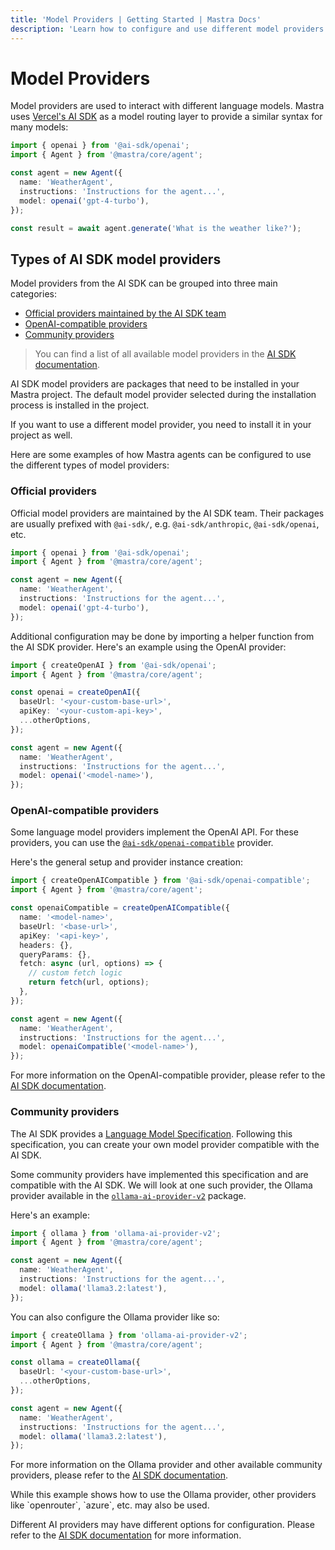 ```yaml
---
title: 'Model Providers | Getting Started | Mastra Docs'
description: 'Learn how to configure and use different model providers with Mastra.'
---
```



# Model Providers

Model providers are used to interact with different language models. Mastra uses [Vercel's AI SDK](https://sdk.vercel.ai) as a model routing layer to provide a similar syntax for many models:

```typescript showLineNumbers copy {1,7} filename="src/mastra/agents/weather-agent.ts"
import { openai } from '@ai-sdk/openai';
import { Agent } from '@mastra/core/agent';

const agent = new Agent({
  name: 'WeatherAgent',
  instructions: 'Instructions for the agent...',
  model: openai('gpt-4-turbo'),
});

const result = await agent.generate('What is the weather like?');
```

## Types of AI SDK model providers

Model providers from the AI SDK can be grouped into three main categories:

- [Official providers maintained by the AI SDK team](/docs/getting-started/model-providers#official-providers)
- [OpenAI-compatible providers](/docs/getting-started/model-providers#openai-compatible-providers)
- [Community providers](/docs/getting-started/model-providers#community-providers)

> You can find a list of all available model providers in the [AI SDK documentation](https://ai-sdk.dev/providers/ai-sdk-providers).

<Callout>
AI SDK model providers are packages that need to be installed in your Mastra project.
The default model provider selected during the installation process is installed in the project.

If you want to use a different model provider, you need to install it in your project as well.
</Callout>

Here are some examples of how Mastra agents can be configured to use the different types of model providers:

### Official providers

Official model providers are maintained by the AI SDK team.
Their packages are usually prefixed with `@ai-sdk/`, e.g. `@ai-sdk/anthropic`, `@ai-sdk/openai`, etc.

```typescript showLineNumbers copy {1,7} filename="src/mastra/agents/weather-agent.ts"
import { openai } from '@ai-sdk/openai';
import { Agent } from '@mastra/core/agent';

const agent = new Agent({
  name: 'WeatherAgent',
  instructions: 'Instructions for the agent...',
  model: openai('gpt-4-turbo'),
});
```

Additional configuration may be done by importing a helper function from the AI SDK provider.
Here's an example using the OpenAI provider:

```typescript showLineNumbers copy filename="src/mastra/agents/weather-agent.ts" {1,4-8,13}
import { createOpenAI } from '@ai-sdk/openai';
import { Agent } from '@mastra/core/agent';

const openai = createOpenAI({
  baseUrl: '<your-custom-base-url>',
  apiKey: '<your-custom-api-key>',
  ...otherOptions,
});

const agent = new Agent({
  name: 'WeatherAgent',
  instructions: 'Instructions for the agent...',
  model: openai('<model-name>'),
});
```

### OpenAI-compatible providers

Some language model providers implement the OpenAI API. For these providers, you can use the [`@ai-sdk/openai-compatible`](https://www.npmjs.com/package/@ai-sdk/openai-compatible) provider.

Here's the general setup and provider instance creation:

```typescript showLineNumbers copy filename="src/mastra/agents/weather-agent.ts" {1,4-14,19}
import { createOpenAICompatible } from '@ai-sdk/openai-compatible';
import { Agent } from '@mastra/core/agent';

const openaiCompatible = createOpenAICompatible({
  name: '<model-name>',
  baseUrl: '<base-url>',
  apiKey: '<api-key>',
  headers: {},
  queryParams: {},
  fetch: async (url, options) => {
    // custom fetch logic
    return fetch(url, options);
  },
});

const agent = new Agent({
  name: 'WeatherAgent',
  instructions: 'Instructions for the agent...',
  model: openaiCompatible('<model-name>'),
});
```

For more information on the OpenAI-compatible provider, please refer to the [AI SDK documentation](https://ai-sdk.dev/providers/openai-compatible-providers).

### Community providers

The AI SDK provides a [Language Model Specification](https://github.com/vercel/ai/tree/main/packages/provider/src/language-model/v1).
Following this specification, you can create your own model provider compatible with the AI SDK.

Some community providers have implemented this specification and are compatible with the AI SDK.
We will look at one such provider, the Ollama provider available in the [`ollama-ai-provider-v2`](https://github.com/nordwestt/ollama-ai-provider-v2) package.

Here's an example:

```typescript showLineNumbers copy filename="src/mastra/agents/weather-agent.ts" {1,7}
import { ollama } from 'ollama-ai-provider-v2';
import { Agent } from '@mastra/core/agent';

const agent = new Agent({
  name: 'WeatherAgent',
  instructions: 'Instructions for the agent...',
  model: ollama('llama3.2:latest'),
});
```

You can also configure the Ollama provider like so:

```typescript showLineNumbers copy filename="src/mastra/agents/weather-agent.ts" {1,4-7,12}
import { createOllama } from 'ollama-ai-provider-v2';
import { Agent } from '@mastra/core/agent';

const ollama = createOllama({
  baseUrl: '<your-custom-base-url>',
  ...otherOptions,
});

const agent = new Agent({
  name: 'WeatherAgent',
  instructions: 'Instructions for the agent...',
  model: ollama('llama3.2:latest'),
});
```

For more information on the Ollama provider and other available community providers, please refer to the [AI SDK documentation](https://ai-sdk.dev/providers/community-providers).

<Callout>
While this example shows how to use the Ollama provider, other providers like `openrouter`, `azure`, etc. may also be used.
</Callout>

Different AI providers may have different options for configuration. Please refer to the [AI SDK documentation](https://ai-sdk.dev/providers/ai-sdk-providers) for more information.
